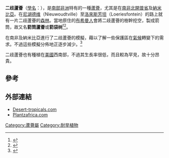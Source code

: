 {{Speciesbox
| name = 二歧蘆薈
| image = Aloe dichotoma -Keetmanshoop, Namibia-21Aug2009-2.jpg
| image_width = 250px
| genus = Aloe
| species = dichotoma
| authority = Masson
}}

'''二歧蘆薈'''（[[學名|學名]]：''{{lang|la|Aloe dichotoma}}''），是[[南部非洲|南部非洲]]特有的一種[[蘆薈|蘆薈]]，尤其是在[[南非|南非]][[北開普省|北開普省]]及[[納米比亞|納米比亞]]。在[[尼湖德维|尼湖德维]]（Nieuwoudtville）至[[洛來斯芳坦|洛來斯芳坦]]（Loeriesfontein）的路上就有一片二歧蘆薈的[[森林|森林]]。當地原住的[[布希曼人|布希曼人]]會將二歧蘆薈的樹幹挖空，製成箭筒，故又名'''箭筒蘆薈'''或'''箭袋树'''<ref>{{Cite web |url=http://www.skylook.org/apod/ap121212.html |title=每日一天文图 (成大物理分站) 2012年12月12日 |access-date=2013年4月19日 |archive-url=https://web.archive.org/web/20130116094600/http://www.skylook.org/apod/ap121212.html |archive-date=2013年1月16日 |dead-url=yes }}</ref><ref>{{Cite web |url=http://jishenhua.jn.blog.163.com/blog/static/11050069720120155370430/ |title=箭筒树林上空的银河（2012.12.12）- 每日天文一图摘译 |access-date=2013-04-19 |archive-url=https://web.archive.org/web/20130527042208/http://jishenhua.jn.blog.163.com/blog/static/11050069720120155370430/ |archive-date=2013-05-27 |dead-url=yes }}</ref>。

在南非及納米比亞進行了二歧蘆薈的模擬，藉以了解一些保護區在[[氣候|氣候]]轉變下的需求。不過這些模擬分佈地正逐步減少。<ref name=Foden2007>{{Cite journal en|author=Wendy Foden, Guy F. Midgley, Greg Hughes, William J. Bond, Wilfried Thuiller, M. Timm Hoffman, Prince Kaleme, Les G. Underhill, Anthony Rebelo and Lee Hannah|year=2007|title=A changing climate is eroding the geographical range of the Namib Desert tree Aloe through population declines and dispersal lags|journal=Diversity Distrib.|volume=13|pages=645–53|url=http://connected.uwc.ac.za/blog/upload/SABIF_niche_modelling/Literature/Niche_modelling/FodenDID2007.pdf}}{{dead link|date=2018年2月 |bot=InternetArchiveBot |fix-attempted=yes }}</ref>

二歧蘆薈也有種植在[[美國|美國]]西南部，不過其生長率很低，而且較為罕見，故十分昂貴。

==參考==
{{reflist}}

==外部連結==
{{commons|Aloe dichotoma}}
* [http://www.desert-tropicals.com/Plants/Asphodelaceae/Aloe_dichotoma.html Desert-tropicals.com]{{Wayback|url=http://www.desert-tropicals.com/Plants/Asphodelaceae/Aloe_dichotoma.html |date=20170510232251 }}
* [http://www.plantzafrica.com/plantab/aloedichotoma.htm Plantzafrica.com]{{Wayback|url=http://www.plantzafrica.com/plantab/aloedichotoma.htm |date=20200825232323 }}
{{Taxonbar|from=Q161263}}

[[Category:蘆薈屬|Category:蘆薈屬]]
[[Category:耐旱植物|Category:耐旱植物]]